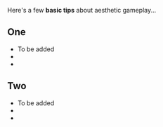{{en/Incomplete}}

{{en/Manual/Navigation}}

Here's a few '''basic tips''' about aesthetic gameplay...

==One==
* To be added
*
*

==Two==
* To be added
*
*



{{en/Community/Play Style/Aesthetics}}